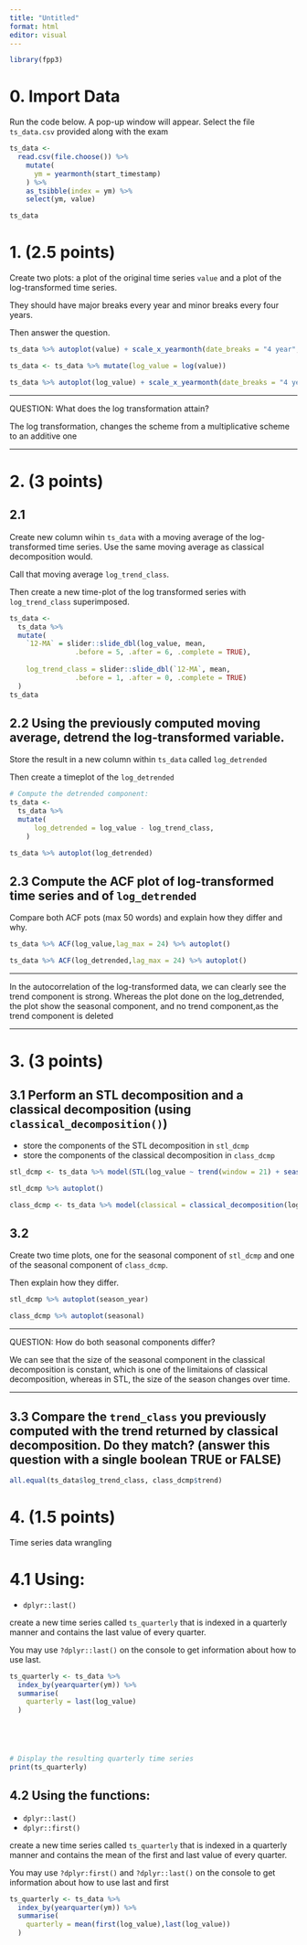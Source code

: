 ```yaml
---
title: "Untitled"
format: html
editor: visual
---
```


```r
library(fpp3)
```

# 0. Import Data

Run the code below. A pop-up window will appear. Select the file `ts_data.csv` provided along with the exam

```r
ts_data <- 
  read.csv(file.choose()) %>% 
    mutate(
      ym = yearmonth(start_timestamp)
    ) %>% 
    as_tsibble(index = ym) %>% 
    select(ym, value)

ts_data
```

# 1. (2.5 points)

Create two plots: a plot of the original time series `value` and a plot of the log-transformed time series.

They should have major breaks every year and minor breaks every four years.

Then answer the question.

```r
ts_data %>% autoplot(value) + scale_x_yearmonth(date_breaks = "4 year",minor_breaks = "1 year") 

ts_data <- ts_data %>% mutate(log_value = log(value))

ts_data %>% autoplot(log_value) + scale_x_yearmonth(date_breaks = "4 year",minor_breaks = "1 year")
```

------------------------------------------------------------------------

QUESTION: What does the log transformation attain?

The log transformation, changes the scheme from a multiplicative scheme to an additive one

------------------------------------------------------------------------

# 2. (3 points)

## 2.1

Create new column wihin `ts_data` with a moving average of the log-transformed time series. Use the same moving average as classical decomposition would.

Call that moving average `log_trend_class`.

Then create a new time-plot of the log transformed series with `log_trend_class` superimposed.

```r
ts_data <- 
  ts_data %>%
  mutate(
    `12-MA` = slider::slide_dbl(log_value, mean,
                .before = 5, .after = 6, .complete = TRUE),
    
    log_trend_class = slider::slide_dbl(`12-MA`, mean,
                .before = 1, .after = 0, .complete = TRUE)
  )
ts_data
```

## 2.2 Using the previously computed moving average, detrend the log-transformed variable.

Store the result in a new column within `ts_data` called `log_detrended`

Then create a timeplot of the `log_detrended`

```r
# Compute the detrended component:
ts_data <- 
  ts_data %>%
  mutate(
      log_detrended = log_value - log_trend_class,
    )

ts_data %>% autoplot(log_detrended)
```

## 2.3 Compute the ACF plot of log-transformed time series and of `log_detrended`

Compare both ACF pots (max 50 words) and explain how they differ and why.

```r
ts_data %>% ACF(log_value,lag_max = 24) %>% autoplot()

ts_data %>% ACF(log_detrended,lag_max = 24) %>% autoplot()
```

------------------------------------------------------------------------

In the autocorrelation of the log-transformed data, we can clearly see the trend component is strong.
Whereas the plot done on the log_detrended, the plot show the seasonal component, and no trend component,as the trend component is deleted

------------------------------------------------------------------------

# 3. (3 points)

## 3.1 Perform an STL decomposition and a classical decomposition (using `classical_decomposition()`)

-   store the components of the STL decomposition in `stl_dcmp`
-   store the components of the classical decomposition in `class_dcmp`

```r
stl_dcmp <- ts_data %>% model(STL(log_value ~ trend(window = 21) + season(window = 9))) %>% components()

stl_dcmp %>% autoplot()

class_dcmp <- ts_data %>% model(classical = classical_decomposition(log_value, type = "additive")) %>% components()
```

## 3.2

Create two time plots, one for the seasonal component of `stl_dcmp` and one of the seasonal component of `class_dcmp`.

Then explain how they differ.

```r
stl_dcmp %>% autoplot(season_year)

class_dcmp %>% autoplot(seasonal)
```

------------------------------------------------------------------------

QUESTION: How do both seasonal components differ?

We can see that the size of the seasonal component in the classical decomposition is constant, which is one of the limitaions of classical decomposition, whereas in STL, the size of the season changes over time.

------------------------------------------------------------------------

## 3.3 Compare the `trend_class` you previously computed with the trend returned by classical decomposition. Do they match? (answer this question with a single boolean TRUE or FALSE)

```r
all.equal(ts_data$log_trend_class, class_dcmp$trend)

```

# 4. (1.5 points)

Time series data wrangling

# 4.1 Using:

-   `dplyr::last()`

create a new time series called `ts_quarterly` that is indexed in a quarterly manner and contains the last value of every quarter.

You may use `?dplyr::last()` on the console to get information about how to use last.

```r



ts_quarterly <- ts_data %>%
  index_by(yearquarter(ym)) %>%
  summarise(
    quarterly = last(log_value)
  )





# Display the resulting quarterly time series
print(ts_quarterly)

```

## 4.2 Using the functions:

-   `dplyr::last()`
-   `dplyr::first()`

create a new time series called `ts_quarterly` that is indexed in a quarterly manner and contains the mean of the first and last value of every quarter.

You may use `?dplyr:first()` and `?dplyr::last()` on the console to get information about how to use last and first

```r
ts_quarterly <- ts_data %>%
  index_by(yearquarter(ym)) %>%
  summarise(
    quarterly = mean(first(log_value),last(log_value))
  )
```
